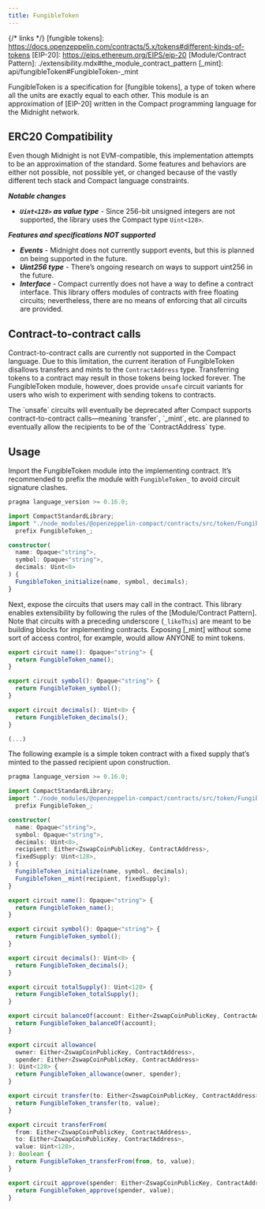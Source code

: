 ```yaml
---
title: FungibleToken
---
```


{/* links */}
[fungible tokens]: https://docs.openzeppelin.com/contracts/5.x/tokens#different-kinds-of-tokens
[EIP-20]: https://eips.ethereum.org/EIPS/eip-20
[Module/Contract Pattern]: ./extensibility.mdx#the_module_contract_pattern
[_mint]: api/fungibleToken#FungibleToken-_mint

FungibleToken is a specification for [fungible tokens],
a type of token where all the units are exactly equal to each other.
This module is an approximation of [EIP-20] written in the Compact programming language for the Midnight network.

## ERC20 Compatibility

Even though Midnight is not EVM-compatible, this implementation attempts to be an approximation of the standard.
Some features and behaviors are either not possible, not possible yet,
or changed because of the vastly different tech stack and Compact language constraints.

***Notable changes***

* ***`Uint<128>` as value type*** - Since 256-bit unsigned integers are not supported,
the library uses the Compact type `Uint<128>`.

***Features and specifications NOT supported***

* ***Events*** - Midnight does not currently support events, but this is planned on being supported in the future.
* ***Uint256 type*** - There’s ongoing research on ways to support uint256 in the future.
* ***Interface*** - Compact currently does not have a way to define a contract interface.
This library offers modules of contracts with free floating circuits;
nevertheless, there are no means of enforcing that all circuits are provided.

## Contract-to-contract calls

Contract-to-contract calls are currently not supported in the Compact language.
Due to this limitation, the current iteration of FungibleToken disallows transfers and mints to the `ContractAddress` type.
Transferring tokens to a contract may result in those tokens being locked forever.
The FungibleToken module, however, does provide `unsafe` circuit variants for users who wish to experiment with sending tokens to contracts.

<Callout type='warn'>
The `unsafe` circuits will eventually be deprecated after Compact supports contract-to-contract calls—meaning
`transfer`, `_mint`, etc. are planned to eventually allow the recipients to be of the `ContractAddress` type.
</Callout>

## Usage

Import the FungibleToken module into the implementing contract.
It’s recommended to prefix the module with `FungibleToken_` to avoid circuit signature clashes.

```typescript
pragma language_version >= 0.16.0;

import CompactStandardLibrary;
import "./node_modules/@openzeppelin-compact/contracts/src/token/FungibleToken"
  prefix FungibleToken_;

constructor(
  name: Opaque<"string">,
  symbol: Opaque<"string">,
  decimals: Uint<8>
) {
  FungibleToken_initialize(name, symbol, decimals);
}

```

Next, expose the circuits that users may call in the contract.
This library enables extensibility by following the rules of the [Module/Contract Pattern].
Note that circuits with a preceding underscore (`_likeThis`) are meant to be building blocks for implementing contracts.
Exposing [_mint] without some sort of access control, for example, would allow ANYONE to mint tokens.

```typescript
export circuit name(): Opaque<"string"> {
  return FungibleToken_name();
}

export circuit symbol(): Opaque<"string"> {
  return FungibleToken_symbol();
}

export circuit decimals(): Uint<8> {
  return FungibleToken_decimals();
}

(...)
```

The following example is a simple token contract with a fixed supply that’s minted to the passed recipient upon construction.

```typescript
pragma language_version >= 0.16.0;

import CompactStandardLibrary;
import "./node_modules/@openzeppelin-compact/contracts/src/token/FungibleToken"
  prefix FungibleToken_;

constructor(
  name: Opaque<"string">,
  symbol: Opaque<"string">,
  decimals: Uint<8>,
  recipient: Either<ZswapCoinPublicKey, ContractAddress>,
  fixedSupply: Uint<128>,
) {
  FungibleToken_initialize(name, symbol, decimals);
  FungibleToken__mint(recipient, fixedSupply);
}

export circuit name(): Opaque<"string"> {
  return FungibleToken_name();
}

export circuit symbol(): Opaque<"string"> {
  return FungibleToken_symbol();
}

export circuit decimals(): Uint<8> {
  return FungibleToken_decimals();
}

export circuit totalSupply(): Uint<128> {
  return FungibleToken_totalSupply();
}

export circuit balanceOf(account: Either<ZswapCoinPublicKey, ContractAddress>): Uint<128> {
  return FungibleToken_balanceOf(account);
}

export circuit allowance(
  owner: Either<ZswapCoinPublicKey, ContractAddress>,
  spender: Either<ZswapCoinPublicKey, ContractAddress>
): Uint<128> {
  return FungibleToken_allowance(owner, spender);
}

export circuit transfer(to: Either<ZswapCoinPublicKey, ContractAddress>, value: Uint<128>): Boolean {
  return FungibleToken_transfer(to, value);
}

export circuit transferFrom(
  from: Either<ZswapCoinPublicKey, ContractAddress>,
  to: Either<ZswapCoinPublicKey, ContractAddress>,
  value: Uint<128>,
): Boolean {
  return FungibleToken_transferFrom(from, to, value);
}

export circuit approve(spender: Either<ZswapCoinPublicKey, ContractAddress>, value: Uint<128>): Boolean {
  return FungibleToken_approve(spender, value);
}

```
